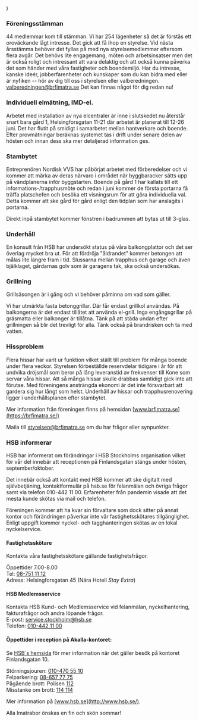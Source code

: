 
  <MDXProvider>
      <Body>
          <Centered
        introducing="Nyhetsbrev från din förening HSB/Brf Imatra"
        title="Brf Imatra informerar"
        summary="Akalla 2023-06-13"
      >
               <main {...props} />
          </Centered>
      </Body>
  </MDXProvider>
)

### Föreningsstämman

44 medlemmar kom till stämman. Vi har 254 lägenheter så det är förstås ett oroväckande lågt intresse.
Det gick att få ihop en styrelse.
Vid nästa årsstämma behöver det fyllas på med nya styrelsemedlemmar eftersom flera avgår.
Det behövs lite engagemang, möten och arbetsinsatser men det är också roligt och intressant att vara delaktig och att också kunna
påverka det som händer med våra fastigheter och boendemiljö.
Har du intresse, kanske ideér, jobberfarenheter och kunskaper som du kan bidra med eller är nyfiken -- hör av dig till oss i styrelsen eller valberedningen.
[valberedningen@brfimatra.se](mailto:valberedningen@brfimatra.se)
Det kan finnas något för dig redan nu!

### Individuell elmätning, IMD-el.

Arbetet med installation av nya elcentraler är inne i slutskedet nu
återstår snart bara gård 1, Helsingforsgatan 11-21 där arbetet är
planerat till 12-26 juni. Det har flutit på smidigt i samarbetet mellan
hantverkare och boende. Efter provmätningar beräknas systemet tas i
drift under senare delen av hösten och innan dess ska mer detaljerad
information ges.

### Stambytet

Entreprenören Nordisk VVS har påbörjat arbetet med förberedelser och vi kommer att märka av deras närvaro i området när byggbaracker sätts upp på vändplanerna inför byggstarten. Boende på gård 1 har kallats till ett informations-/trapphusmöte och redan i juni kommer de första portarna få träffa platschefen och besöka ett visningsrum för att göra individuella val. Detta kommer att ske gård för gård enligt den tidplan som har anslagits i portarna.

 Direkt inpå stambytet kommer fönstren i badrummen att bytas ut till 3-glas.

### Underhåll

En konsult från HSB har undersökt status på våra balkongplattor och det
ser överlag mycket bra ut. För att fördröja "åldrandet" kommer betongen
att målas lite längre fram i tid. Slussarna mellan trapphus och garage
och även bjälklaget, gårdarnas golv som är garagens tak, ska också
undersökas.

### Grillning

Grillsäsongen är i gång och vi behöver påminna om vad som gäller.

Vi har utmärkta fasta betonggrillar. Där får endast grillkol användas.
På balkongerna är det endast tillåtet att använda el-grill. Inga
engångsgrillar på gräsmatta eller balkonger är tillåtna. Tänk på att
städa undan efter grillningen så blir det trevligt för alla. Tänk också
på brandrisken och ta med vatten.

### Hissproblem

Flera hissar har varit ur funktion vilket ställt till problem för många
boende under flera veckor. Styrelsen förbeställde reservdelar tidigare i
år för att undvika dröjsmål som beror på lång leveranstid av frekvenser
till Kone som servar våra hissar. Att så många hissar skulle drabbas
samtidigt gick inte att förutse. Med föreningens ansträngda ekonomi är
det inte försvarbart att gardera sig hur långt som helst. Underhåll av
hissar och trapphusrenovering ligger i underhållsplanen efter stambytet.

Mer information från föreningen finns på hemsidan
[www.brfimatra.se](https://brfimatra.se/)

Maila till
[styrelsen@brfimatra.se](mailto:styrelsen@brfimatra.se) om du
har frågor eller synpunkter.


###  HSB informerar

HSB har informerat om förändringar i HSB Stockholms organisation vilket för vår del innebär
att receptionen på Finlandsgatan stängs under hösten, september/oktober.

Det innebär också att kontakt med HSB kommer att ske digitalt med
självbetjäning, kontaktformulär på hsb.se för felanmälan och övriga
frågor samt via telefon 010-442 11 00. Erfarenheter från pandemin visade
att det mesta kunde skötas via mail och telefon.

Föreningen kommer att ha kvar sin förvaltare som dock sitter på annat
kontor och förändringen påverkar inte vår fastighetsskötares
tillgänglighet. Enligt uppgift kommer nyckel- och tagghanteringen skötas
av en lokal nyckelservice.

#### Fastighetsskötare
Kontakta våra fastighetsskötare gällande fastighetsfrågor.

Öppettider 7.00-8.00 \
Tel: [08-751 11 12](tel:08-7511112) \
Adress: Helsingforsgatan 45 (Nära Hotell _Stay Extra_)

#### HSB Medlemsservice
Kontakta HSB Kund- och Medlemsservice vid felanmälan, nyckelhantering,
fakturafrågor och andra löpande frågor. \
E-post: [service.stockholm@hsb.se](mailto:service.stockholm@hsb.se) \
Telefon: [010-442 11 00](tel:010-4421100)

#### Öppettider i reception på Akalla-kontoret:
Se [HSB´s hemsida](https://www.hsb.se/stockholm/om-hsb/kontakt/) för mer information när det gäller besök på kontoret Finlandsgatan 10.

Störningsjouren: [010-470 55 10](tel:010-4705510) \
Felparkering: [08-657 77 75](tel:08-6577775) \
Pågående brott: Polisen [112](tel:112) \
Misstanke om brott: [114 114](tel:114114)

Mer information på [www.hsb.se](http://www.hsb.se/).

Alla Imatrabor önskas en fin och skön sommar!

